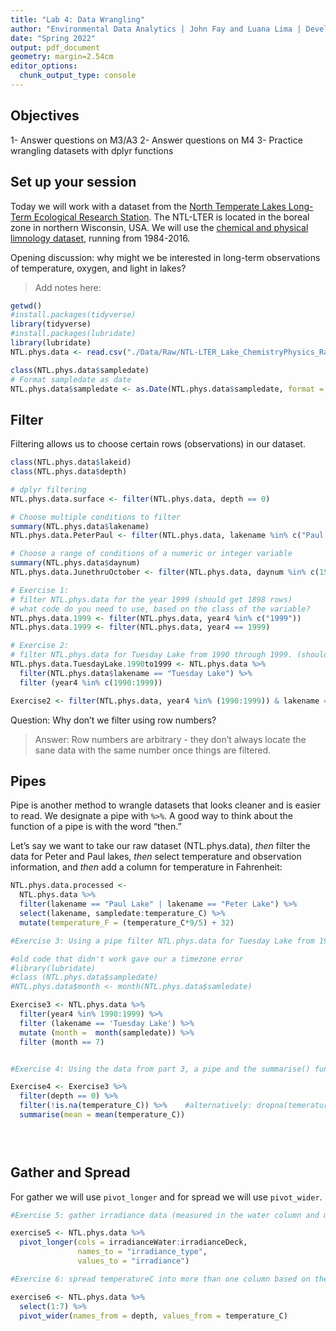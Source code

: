 ```yaml
---
title: "Lab 4: Data Wrangling"
author: "Environmental Data Analytics | John Fay and Luana Lima | Developed by Kateri Salk"
date: "Spring 2022"
output: pdf_document
geometry: margin=2.54cm
editor_options: 
  chunk_output_type: console
---
```


## Objectives
1- Answer questions on M3/A3
2- Answer questions on M4
3- Practice wrangling datasets with dplyr functions

## Set up your session

Today we will work with a dataset from the [North Temperate Lakes Long-Term Ecological Research Station](https://lter.limnology.wisc.edu/about/overview). The NTL-LTER is located in the boreal zone in northern Wisconsin, USA. We will use the [chemical and physical limnology dataset](https://lter.limnology.wisc.edu/content/cascade-project-north-temperate-lakes-lter-core-data-physical-and-chemical-limnology-1984), running from 1984-2016. 

Opening discussion: why might we be interested in long-term observations of temperature, oxygen, and light in lakes?

> Add notes here: 

```r
getwd()
#install.packages(tidyverse)
library(tidyverse)
#install.packages(lubridate)
library(lubridate)
NTL.phys.data <- read.csv("./Data/Raw/NTL-LTER_Lake_ChemistryPhysics_Raw.csv", stringsAsFactors = TRUE)

class(NTL.phys.data$sampledate)
# Format sampledate as date
NTL.phys.data$sampledate <- as.Date(NTL.phys.data$sampledate, format = "%m/%d/%y")
```


## Filter

Filtering allows us to choose certain rows (observations) in our dataset.

```r
class(NTL.phys.data$lakeid)
class(NTL.phys.data$depth)

# dplyr filtering
NTL.phys.data.surface <- filter(NTL.phys.data, depth == 0)

# Choose multiple conditions to filter
summary(NTL.phys.data$lakename)
NTL.phys.data.PeterPaul <- filter(NTL.phys.data, lakename %in% c("Paul Lake", "Peter Lake"))

# Choose a range of conditions of a numeric or integer variable
summary(NTL.phys.data$daynum)
NTL.phys.data.JunethruOctober <- filter(NTL.phys.data, daynum %in% c(152:304))

# Exercise 1: 
# filter NTL.phys.data for the year 1999 (should get 1898 rows)
# what code do you need to use, based on the class of the variable?
NTL.phys.data.1999 <- filter(NTL.phys.data, year4 %in% c("1999"))
NTL.phys.data.1999 <- filter(NTL.phys.data, year4 == 1999)

# Exercise 2: 
# filter NTL.phys.data for Tuesday Lake from 1990 through 1999. (should get 1971 rows)
NTL.phys.data.TuesdayLake.1990to1999 <- NTL.phys.data %>%
  filter(NTL.phys.data$lakename == "Tuesday Lake") %>%
  filter (year4 %in% c(1990:1999))

Exercise2 <- filter(NTL.phys.data, year4 %in% (1990:1999)) & lakename == 'TuesdayLake'


```
Question: Why don't we filter using row numbers?

> Answer: Row numbers are arbitrary - they don't always locate the sane data with the same number once things are filtered. 

## Pipes

Pipe is another method to wrangle datasets that looks cleaner and is easier to read.  We designate a pipe with `%>%`. A good way to think about the function of a pipe is with the word "then." 

Let's say we want to take our raw dataset (NTL.phys.data), *then* filter the data for Peter and Paul lakes, *then* select temperature and observation information, and *then* add a column for temperature in Fahrenheit: 

```r
NTL.phys.data.processed <- 
  NTL.phys.data %>%
  filter(lakename == "Paul Lake" | lakename == "Peter Lake") %>%
  select(lakename, sampledate:temperature_C) %>%
  mutate(temperature_F = (temperature_C*9/5) + 32)

#Exercise 3: Using a pipe filter NTL.phys.data for Tuesday Lake from 1990 through 1999 only for July 

#old code that didn't work gave our a timezone error
#library(lubridate)
#class (NTL.phys.data$sampledate)
#NTL.phys.data$month <- month(NTL.phys.data$samledate)

Exercise3 <- NTL.phys.data %>%
  filter(year4 %in% 1990:1999) %>%
  filter (lakename == 'Tuesday Lake') %>%
  mutate (month =  month(sampledate)) %>%
  filter (month == 7)


#Exercise 4: Using the data from part 3, a pipe and the summarise() function find the mean surface temperature (hints: you will need to add another filter for depth==0). Make sure you eliminate NAs before computing the means

Exercise4 <- Exercise3 %>%
  filter(depth == 0) %>%
  filter(!is.na(temperature_C)) %>%    #alternatively: dropna(temeratureC)
  summarise(mean = mean(temperature_C))


  
```

## Gather and Spread

For gather we will use `pivot_longer` and for spread we will use `pivot_wider`.

```r
#Exercise 5: gather irradiance data (measured in the water column and measured on the deck of the sampling boat) into one column using pivot_longer

exercise5 <- NTL.phys.data %>%
  pivot_longer(cols = irradianceWater:irradianceDeck, 
               names_to = "irradiance_type",
               values_to = "irradiance")

#Exercise 6: spread temperatureC into more than one column based on the depth

exercise6 <- NTL.phys.data %>%
  select(1:7) %>%
  pivot_wider(names_from = depth, values_from = temperature_C)

```

